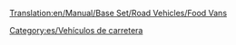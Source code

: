 [[Translation:en/Manual/Base Set/Road Vehicles/Food Vans]]

{{es/Vehículo de carretera|nombre    = Furgón de Comida Foster
  |imagen    =en/Foster Food Van.png|precio    = 9.184 € (4.592 £)
  |velocidad = 48 km/h (30 mph)
  |coste     = 842 € (421 £)
  |diseño    = 1935
  |duración  = 15
  |capacidad = 17 toneladas de alimentos
}}
{{es/Vehículo de carretera|nombre    = Furgón de Comida Perry
  |imagen    =en/Perry Food Van.png|precio    = 10.988 € (5.494 £)
  |velocidad = 88 km/h (55 mph)
  |coste     = 1.574 € (787 £)
  |diseño    = 1971* (subtropical 1972)
  |duración  = 15
  |capacidad = 20 toneladas de alimentos
}}
{{es/Vehículo de carretera|nombre    = Furgón de Comida Chippy
  |imagen    =en/Chippy Food Van.png|precio    = 11.808 € (5.904 £)
  |velocidad = 112 km/h (70 mph)
  |coste     = 2.250 € (1.125 £)
  |diseño    = 2004
  |duración  = 15
  |capacidad = 22 toneladas de alimentos
}}


[[Category:es/Vehículos de carretera]]